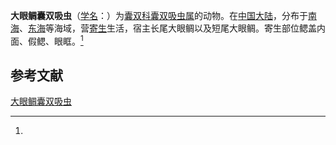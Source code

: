 {{Speciesbox
| name = 大眼鲷囊双吸虫
| status = 
| status_system = 
| image = 
| genus = Didymozoon
| species = priacanthi
| authority = (Ku et Shen, 1965)<ref name='id10228'>{{cite web| url =http://www.bioinfo.cn/db05/BjdwSpecies.php?action=view&id=10228| title =大眼鲷囊双吸虫| work =《中国动物物种编目数据库》| publisher =中国科学院微生物研究所| author =中国科学院动物研究所| accessdate =2009-04-16| deadurl =yes| archiveurl =https://web.archive.org/web/20160305064505/http://www.bioinfo.cn/db05/BjdwSpecies.php?action=view&id=10228| archivedate =2016-03-05}}</ref>
}}

'''大眼鲷囊双吸虫'''（[[学名|学名]]：{{lang|la|''Didymozoon priacanthi''}}）为[[囊双科|囊双科]][[囊双吸虫属|囊双吸虫属]]的动物。在[[中国大陆|中国大陆]]，分布于[[南海|南海]]、[[东海|东海]]等海域，营[[寄生|寄生]]生活，宿主长尾大眼鲷以及短尾大眼鲷。寄生部位鳃盖内面、假鳃、眼眶。<ref name='id10228'/>

== 参考文献 ==
{{reflist}}

{{Wikispecies|Didymozoon priacanthi}}
{{Taxonbar|from=Q10937041}}

[[Category:囊双吸虫属|大眼鲷囊双吸虫]]


{{吸虫小作品}}